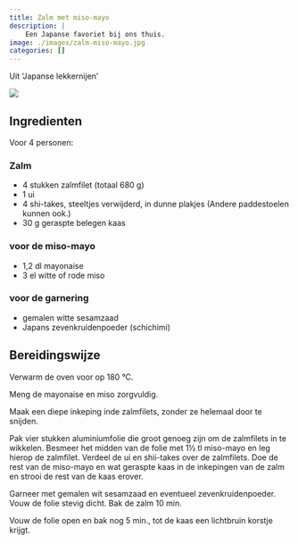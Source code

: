 ```yaml
---
title: Zalm met miso-mayo
description: |
    Een Japanse favoriet bij ons thuis.
image: ./images/zalm-miso-mayo.jpg
categories: []
---
```


:::{.grid}
:::{.g-col-8}
Uit 'Japanse lekkernijen'

:::
:::{.g-col-4}
![](./images/zalm-miso-mayo.jpg)
:::
:::

## Ingredienten
Voor 4 personen:

### Zalm
- 4 stukken zalmfilet (totaal 680 g)
- 1 ui
- 4 shi-takes, steeltjes verwijderd, in dunne plakjes (Andere paddestoelen kunnen ook.)
- 30 g geraspte belegen kaas

### voor de miso-mayo
- 1,2 dl mayonaise
- 3 el witte of rode miso

### voor de garnering
- gemalen witte sesamzaad
- Japans zevenkruidenpoeder (schichimi)


## Bereidingswijze
Verwarm de oven voor op 180 °C.

Meng de mayonaise en miso zorgvuldig.

Maak een diepe inkeping inde zalmfilets, zonder ze helemaal door te snijden.

Pak vier stukken aluminiumfolie die groot genoeg zijn om de zalmfilets in te wikkelen. Besmeer het midden van de folie met 1½ tl miso-mayo en leg hierop de zalmfilet. Verdeel de ui en shii-takes over de zalmfilets. Doe de rest van de miso-mayo en wat geraspte kaas in de inkepingen van de zalm en strooi de rest van de kaas erover.

Garneer met gemalen wit sesamzaad en eventueel zevenkruidenpoeder. Vouw de folie stevig dicht. Bak de zalm 10 min.

Vouw de folie open en bak nog 5 min., tot de kaas een lichtbruin korstje krijgt.